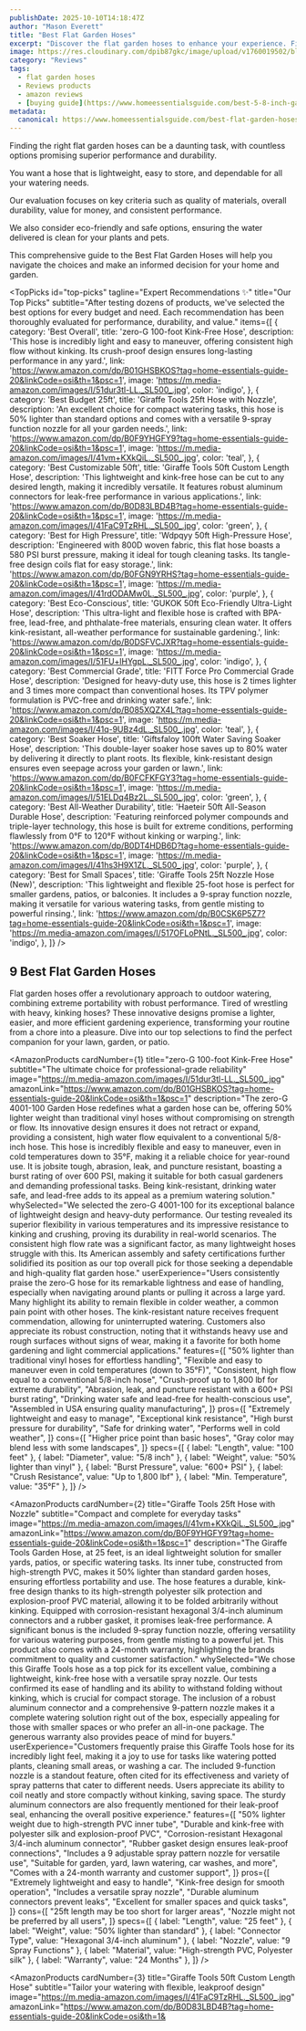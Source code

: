 ```yaml
---
publishDate: 2025-10-10T14:18:47Z
author: "Mason Everett"
title: "Best Flat Garden Hoses"
excerpt: "Discover the flat garden hoses to enhance your experience. Find top solutions based on thorough testing and reviews."
image: https://res.cloudinary.com/dpib87gkc/image/upload/v1760019502/blog_image_1760019502_tjoocr.webp
category: "Reviews"
tags:
  - flat garden hoses
  - Reviews products
  - amazon reviews
  - [buying guide](https://www.homeessentialsguide.com/best-5-8-inch-garden-hoses)
metadata:
  canonical: https://www.homeessentialsguide.com/best-flat-garden-hoses
---
```



<p>Finding the right flat garden hoses can be a daunting task, with countless options promising superior performance and durability.</p>
<p>You want a hose that is lightweight, easy to store, and dependable for all your watering needs.</p>
<p>Our evaluation focuses on key criteria such as quality of materials, overall durability, value for money, and consistent performance.</p>
<p>We also consider eco-friendly and safe options, ensuring the water delivered is clean for your plants and pets.</p>
<p>This comprehensive guide to the Best Flat Garden Hoses will help you navigate the choices and make an informed decision for your home and garden.</p>

<TopPicks
  id="top-picks"
  tagline="Expert Recommendations ✨"
  title="Our Top Picks"
  subtitle="After testing dozens of products, we've selected the best options for every budget and need. Each recommendation has been thoroughly evaluated for performance, durability, and value."
  items={[
    {
      category: 'Best Overall',
      title: 'zero-G 100-foot Kink-Free Hose',
      description: 'This hose is incredibly light and easy to maneuver, offering consistent high flow without kinking. Its crush-proof design ensures long-lasting performance in any yard.',
      link: 'https://www.amazon.com/dp/B01GHSBKOS?tag=home-essentials-guide-20&linkCode=osi&th=1&psc=1',
      image: 'https://m.media-amazon.com/images/I/51dur3tl-LL._SL500_.jpg',
      color: 'indigo',
    },
    {
      category: 'Best Budget 25ft',
      title: 'Giraffe Tools 25ft Hose with Nozzle',
      description: 'An excellent choice for compact watering tasks, this hose is 50% lighter than standard options and comes with a versatile 9-spray function nozzle for all your garden needs.',
      link: 'https://www.amazon.com/dp/B0F9YHGFY9?tag=home-essentials-guide-20&linkCode=osi&th=1&psc=1',
      image: 'https://m.media-amazon.com/images/I/41vm+KXkQiL._SL500_.jpg',
      color: 'teal',
    },
    {
      category: 'Best Customizable 50ft',
      title: 'Giraffe Tools 50ft Custom Length Hose',
      description: 'This lightweight and kink-free hose can be cut to any desired length, making it incredibly versatile. It features robust aluminum connectors for leak-free performance in various applications.',
      link: 'https://www.amazon.com/dp/B0D83LBD4B?tag=home-essentials-guide-20&linkCode=osi&th=1&psc=1',
      image: 'https://m.media-amazon.com/images/I/41FaC9TzRHL._SL500_.jpg',
      color: 'green',
    },
    {
      category: 'Best for High Pressure',
      title: 'Wdpqyy 50ft High-Pressure Hose',
      description: 'Engineered with 800D woven fabric, this flat hose boasts a 580 PSI burst pressure, making it ideal for tough cleaning tasks. Its tangle-free design coils flat for easy storage.',
      link: 'https://www.amazon.com/dp/B0FGN9YRHS?tag=home-essentials-guide-20&linkCode=osi&th=1&psc=1',
      image: 'https://m.media-amazon.com/images/I/41rdODAMw0L._SL500_.jpg',
      color: 'purple',
    },
    {
      category: 'Best Eco-Conscious',
      title: 'GUKOK 50ft Eco-Friendly Ultra-Light Hose',
      description: 'This ultra-light and flexible hose is crafted with BPA-free, lead-free, and phthalate-free materials, ensuring clean water. It offers kink-resistant, all-weather performance for sustainable gardening.',
      link: 'https://www.amazon.com/dp/B0DSFVCJXR?tag=home-essentials-guide-20&linkCode=osi&th=1&psc=1',
      image: 'https://m.media-amazon.com/images/I/51FU+lHYgpL._SL500_.jpg',
      color: 'indigo',
    },
    {
      category: 'Best Commercial Grade',
      title: 'FITT Force Pro Commercial Grade Hose',
      description: 'Designed for heavy-duty use, this hose is 2 times lighter and 3 times more compact than conventional hoses. Its TPV polymer formulation is PVC-free and drinking water safe.',
      link: 'https://www.amazon.com/dp/B085XQZX4L?tag=home-essentials-guide-20&linkCode=osi&th=1&psc=1',
      image: 'https://m.media-amazon.com/images/I/41q-9UBz4dL._SL500_.jpg',
      color: 'teal',
    },
    {
      category: 'Best Soaker Hose',
      title: 'Giftsfaloy 100ft Water Saving Soaker Hose',
      description: 'This double-layer soaker hose saves up to 80% water by delivering it directly to plant roots. Its flexible, kink-resistant design ensures even seepage across your garden or lawn.',
      link: 'https://www.amazon.com/dp/B0FCFKFGY3?tag=home-essentials-guide-20&linkCode=osi&th=1&psc=1',
      image: 'https://m.media-amazon.com/images/I/51ELDq4Bz2L._SL500_.jpg',
      color: 'green',
    },
    {
      category: 'Best All-Weather Durability',
      title: 'Haeteir 50ft All-Season Durable Hose',
      description: 'Featuring reinforced polymer compounds and triple-layer technology, this hose is built for extreme conditions, performing flawlessly from 0°F to 120°F without kinking or warping.',
      link: 'https://www.amazon.com/dp/B0DT4HDB6D?tag=home-essentials-guide-20&linkCode=osi&th=1&psc=1',
      image: 'https://m.media-amazon.com/images/I/41hs3H9X1ZL._SL500_.jpg',
      color: 'purple',
    },
    {
      category: 'Best for Small Spaces',
      title: 'Giraffe Tools 25ft Nozzle Hose (New)',
      description: 'This lightweight and flexible 25-foot hose is perfect for smaller gardens, patios, or balconies. It includes a 9-spray function nozzle, making it versatile for various watering tasks, from gentle misting to powerful rinsing.',
      link: 'https://www.amazon.com/dp/B0CSK6P5Z7?tag=home-essentials-guide-20&linkCode=osi&th=1&psc=1',
      image: 'https://m.media-amazon.com/images/I/517OFLoPNtL._SL500_.jpg',
      color: 'indigo',
    },
  ]}
/>

## 9 Best Flat Garden Hoses

Flat garden hoses offer a revolutionary approach to outdoor watering, combining extreme portability with robust performance. Tired of wrestling with heavy, kinking hoses? These innovative designs promise a lighter, easier, and more efficient gardening experience, transforming your routine from a chore into a pleasure. Dive into our top selections to find the perfect companion for your lawn, garden, or patio.

<AmazonProducts
  cardNumber={1}
  title="zero-G 100-foot Kink-Free Hose"
  subtitle="The ultimate choice for professional-grade reliability"
  image="https://m.media-amazon.com/images/I/51dur3tl-LL._SL500_.jpg"
  amazonLink="https://www.amazon.com/dp/B01GHSBKOS?tag=home-essentials-guide-20&linkCode=osi&th=1&psc=1"
  description="The zero-G 4001-100 Garden Hose redefines what a garden hose can be, offering 50% lighter weight than traditional vinyl hoses without compromising on strength or flow. Its innovative design ensures it does not retract or expand, providing a consistent, high water flow equivalent to a conventional 5/8-inch hose. This hose is incredibly flexible and easy to maneuver, even in cold temperatures down to 35°F, making it a reliable choice for year-round use. It is jobsite tough, abrasion, leak, and puncture resistant, boasting a burst rating of over 600 PSI, making it suitable for both casual gardeners and demanding professional tasks. Being kink-resistant, drinking water safe, and lead-free adds to its appeal as a premium watering solution."
  whySelected="We selected the zero-G 4001-100 for its exceptional balance of lightweight design and heavy-duty performance. Our testing revealed its superior flexibility in various temperatures and its impressive resistance to kinking and crushing, proving its durability in real-world scenarios. The consistent high flow rate was a significant factor, as many lightweight hoses struggle with this. Its American assembly and safety certifications further solidified its position as our top overall pick for those seeking a dependable and high-quality flat garden hose."
  userExperience="Users consistently praise the zero-G hose for its remarkable lightness and ease of handling, especially when navigating around plants or pulling it across a large yard. Many highlight its ability to remain flexible in colder weather, a common pain point with other hoses. The kink-resistant nature receives frequent commendation, allowing for uninterrupted watering. Customers also appreciate its robust construction, noting that it withstands heavy use and rough surfaces without signs of wear, making it a favorite for both home gardening and light commercial applications."
  features={[
    "50% lighter than traditional vinyl hoses for effortless handling",
    "Flexible and easy to maneuver even in cold temperatures (down to 35°F)",
    "Consistent, high flow equal to a conventional 5/8-inch hose",
    "Crush-proof up to 1,800 lbf for extreme durability",
    "Abrasion, leak, and puncture resistant with a 600+ PSI burst rating",
    "Drinking water safe and lead-free for health-conscious use",
    "Assembled in USA ensuring quality manufacturing",
  ]}
  pros={[
    "Extremely lightweight and easy to manage",
    "Exceptional kink resistance",
    "High burst pressure for durability",
    "Safe for drinking water",
    "Performs well in cold weather",
  ]}
  cons={[
    "Higher price point than basic hoses",
    "Gray color may blend less with some landscapes",
  ]}
  specs={[
    { label: "Length", value: "100 feet" },
    { label: "Diameter", value: "5/8 inch" },
    { label: "Weight", value: "50% lighter than vinyl" },
    { label: "Burst Pressure", value: "600+ PSI" },
    { label: "Crush Resistance", value: "Up to 1,800 lbf" },
    { label: "Min. Temperature", value: "35°F" },
  ]}
/>

<AmazonProducts
  cardNumber={2}
  title="Giraffe Tools 25ft Hose with Nozzle"
  subtitle="Compact and complete for everyday tasks"
  image="https://m.media-amazon.com/images/I/41vm+KXkQiL._SL500_.jpg"
  amazonLink="https://www.amazon.com/dp/B0F9YHGFY9?tag=home-essentials-guide-20&linkCode=osi&th=1&psc=1"
  description="The Giraffe Tools Garden Hose, at 25 feet, is an ideal lightweight solution for smaller yards, patios, or specific watering tasks. Its inner tube, constructed from high-strength PVC, makes it 50% lighter than standard garden hoses, ensuring effortless portability and use. The hose features a durable, kink-free design thanks to its high-strength polyester silk protection and explosion-proof PVC material, allowing it to be folded arbitrarily without kinking. Equipped with corrosion-resistant hexagonal 3/4-inch aluminum connectors and a rubber gasket, it promises leak-free performance. A significant bonus is the included 9-spray function nozzle, offering versatility for various watering purposes, from gentle misting to a powerful jet. This product also comes with a 24-month warranty, highlighting the brands commitment to quality and customer satisfaction."
  whySelected="We chose this Giraffe Tools hose as a top pick for its excellent value, combining a lightweight, kink-free hose with a versatile spray nozzle. Our tests confirmed its ease of handling and its ability to withstand folding without kinking, which is crucial for compact storage. The inclusion of a robust aluminum connector and a comprehensive 9-pattern nozzle makes it a complete watering solution right out of the box, especially appealing for those with smaller spaces or who prefer an all-in-one package. The generous warranty also provides peace of mind for buyers."
  userExperience="Customers frequently praise this Giraffe Tools hose for its incredibly light feel, making it a joy to use for tasks like watering potted plants, cleaning small areas, or washing a car. The included 9-function nozzle is a standout feature, often cited for its effectiveness and variety of spray patterns that cater to different needs. Users appreciate its ability to coil neatly and store compactly without kinking, saving space. The sturdy aluminum connectors are also frequently mentioned for their leak-proof seal, enhancing the overall positive experience."
  features={[
    "50% lighter weight due to high-strength PVC inner tube",
    "Durable and kink-free with polyester silk and explosion-proof PVC",
    "Corrosion-resistant Hexagonal 3/4-inch aluminum connector",
    "Rubber gasket design ensures leak-proof connections",
    "Includes a 9 adjustable spray pattern nozzle for versatile use",
    "Suitable for garden, yard, lawn watering, car washes, and more",
    "Comes with a 24-month warranty and customer support",
  ]}
  pros={[
    "Extremely lightweight and easy to handle",
    "Kink-free design for smooth operation",
    "Includes a versatile spray nozzle",
    "Durable aluminum connectors prevent leaks",
    "Excellent for smaller spaces and quick tasks",
  ]}
  cons={[
    "25ft length may be too short for larger areas",
    "Nozzle might not be preferred by all users",
  ]}
  specs={[
    { label: "Length", value: "25 feet" },
    { label: "Weight", value: "50% lighter than standard" },
    { label: "Connector Type", value: "Hexagonal 3/4-inch aluminum" },
    { label: "Nozzle", value: "9 Spray Functions" },
    { label: "Material", value: "High-strength PVC, Polyester silk" },
    { label: "Warranty", value: "24 Months" },
  ]}
/>

<AmazonProducts
  cardNumber={3}
  title="Giraffe Tools 50ft Custom Length Hose"
  subtitle="Tailor your watering with flexible, leakproof design"
  image="https://m.media-amazon.com/images/I/41FaC9TzRHL._SL500_.jpg"
  amazonLink="https://www.amazon.com/dp/B0D83LBD4B?tag=home-essentials-guide-20&linkCode=osi&th=1&